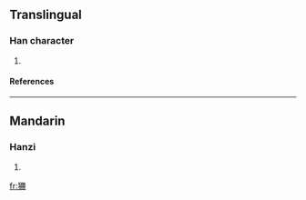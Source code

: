 ==Translingual==
===Han character===
{{Han char|rn=94|rad=犬|as=06|sn=9|four=4725<sub>0</sub>|canj=大竹月廿廿 (KHBTT)}}
# {{defn|Han|sort=犬06}}
====References====
{{Han ref|kx=0710.230|dkj=20380|dj=1122.210|hdz=21344.040|uh=72E6|ud=29414|bh=CFC4|bd=53188}}

----
==Mandarin==
===Hanzi===
{{cmn-hanzi|pin=[[kuài]] (kuai4), [[shān]] (shan1)|wg=k'uai<sup>4</sup>, shan<sup>1</sup>}}
# {{defn|Mandarin}}

[[fr:狦]]